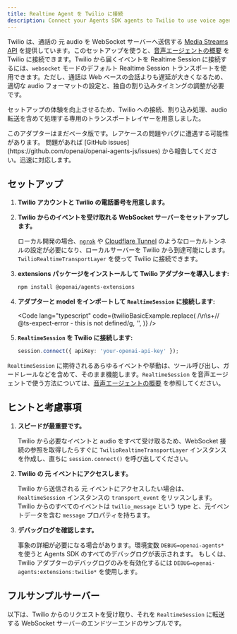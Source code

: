 ```yaml
---
title: Realtime Agent を Twilio に接続
description: Connect your Agents SDK agents to Twilio to use voice agents
---
```



Twilio は、通話の 元 audio を WebSocket サーバーへ送信する [Media Streams API](https://www.twilio.com/docs/voice/media-streams) を提供しています。このセットアップを使うと、[音声エージェントの概要](/openai-agents-js/ja/guides/voice-agents) を Twilio に接続できます。Twilio から届くイベントを Realtime Session に接続するには、`websocket` モードのデフォルト Realtime Session トランスポートを使用できます。ただし、通話は Web ベースの会話よりも遅延が大きくなるため、適切な audio フォーマットの設定と、独自の割り込みタイミングの調整が必要です。

セットアップの体験を向上させるため、Twilio への接続、割り込み処理、audio 転送を含めて処理する専用のトランスポートレイヤーを用意しました。

<Aside type="caution">
  このアダプターはまだベータ版です。レアケースの問題やバグに遭遇する可能性があります。
  問題があれば [GitHub
  issues](https://github.com/openai/openai-agents-js/issues)
  から報告してください。迅速に対応します。
</Aside>

## セットアップ

<Steps>

1. **Twilio アカウントと Twilio の電話番号を用意します。**

2. **Twilio からのイベントを受け取れる WebSocket サーバーをセットアップします。**

   ローカル開発の場合、[`ngrok`](https://ngrok.io/) や
   [Cloudflare Tunnel](https://developers.cloudflare.com/pages/how-to/preview-with-cloudflare-tunnel/)
   のようなローカルトンネルの設定が必要になり、ローカルサーバーを Twilio から到達可能にします。`TwilioRealtimeTransportLayer`
   を使って Twilio に接続できます。

3. **extensions パッケージをインストールして Twilio アダプターを導入します:**

   ```bash
   npm install @openai/agents-extensions
   ```

4. **アダプターと model をインポートして `RealtimeSession` に接続します:**

   <Code
     lang="typescript"
     code={twilioBasicExample.replace(
       /\n\s+\/\/ @ts-expect-error - this is not defined/g,
       '',
     )}
   />

5. **`RealtimeSession` を Twilio に接続します:**

   ```typescript
   session.connect({ apiKey: 'your-openai-api-key' });
   ```

</Steps>

`RealtimeSession` に期待されるあらゆるイベントや挙動は、ツール呼び出し、ガードレールなどを含めて、そのまま機能します。`RealtimeSession` を音声エージェントで使う方法については、[音声エージェントの概要](/openai-agents-js/ja/guides/voice-agents) を参照してください。

## ヒントと考慮事項

1. **スピードが最重要です。**

   Twilio から必要なイベントと audio をすべて受け取るため、WebSocket 接続の参照を取得したらすぐに
   `TwilioRealtimeTransportLayer` インスタンスを作成し、直ちに `session.connect()` を呼び出してください。

2. **Twilio の 元 イベントにアクセスします。**

   Twilio から送信される 元 イベントにアクセスしたい場合は、`RealtimeSession` インスタンスの `transport_event`
   をリッスンします。Twilio からのすべてのイベントは `twilio_message` という type と、元イベントデータを含む `message` プロパティを持ちます。

3. **デバッグログを確認します。**

   事象の詳細が必要になる場合があります。環境変数 `DEBUG=openai-agents*` を使うと Agents SDK のすべてのデバッグログが表示されます。
   もしくは、Twilio アダプターのデバッグログのみを有効化するには `DEBUG=openai-agents:extensions:twilio*` を使用します。

## フルサンプルサーバー

以下は、Twilio からのリクエストを受け取り、それを `RealtimeSession` に転送する WebSocket サーバーのエンドツーエンドのサンプルです。

<Code
  lang="typescript"
  code={twilioServerExample}
  title="Fastify を使用したサーバー例"
/>
